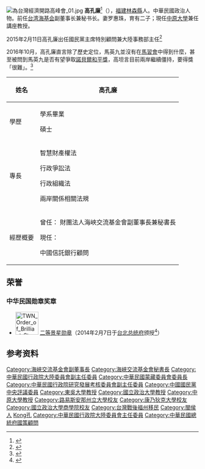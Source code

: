 {{Infobox_officeholder
| name = 高孔廉
| image name =Kao Koong-lian by VOA.jpg
| width = 250px
| now = 中華民國政治人士
| period =
| Sex = 男 
| Native place = [[福建|福建]][[林森县|林森县]]
| date of birth ={{birth date and age|1944|11|9}}
| party = {{Kmt|24px}}
| place of birth = [[福建省|福建省]][[林森县|林森县]]
| educate = 
*1965年，[[國立政治大学|國立政治大学]]银行系毕业
*1969年，國立政治大学企业管理研究所硕士；
*1970年，[[美国|美国]][[康乃狄克大学|康乃狄克大学]]经济学硕士；
*1975年，美国[[路易斯安那州立大学|路易斯安那州立大学]]企业管理博士。
| past = 
*任[[东吴大学|东吴大学]]企业管理系副教授<br><span style="color: blue;">(1975年—1976年)</span>
*东吴大学企业管理系副教授兼系主任<br><span style="color: blue;">(1976年—1979年)</span>
*东吴大学企业管理系教授兼系主任<br><span style="color: blue;">(1979年—1981年)</span>
*國立政治大學企業管理研究所教授<br><span style="color: blue;">(1981年)</span>
*[[行政院研究發展考核委員會|行政院研究發展考核委員會]]處長<br><span style="color: blue;">(1981年10月—1982年)</span>
*行政院研究發展考核委員會處長兼主任秘書<br><span style="color: blue;">(1982年—1983年)</span>
*行政院研究發展考核委員會副主任委員<br><span style="color: blue;">(1983年4月—1991年)</span>
*台灣管理科學學會及企業經理協會理事<br><span style="color: blue;">(1983年)</span>
*[[行政院大陆委员会|行政院大陆委员会]]副主任委员<br><span style="color: blue;">(1991年—1997年)</span>
*行政院大陆委员会代理主任委员<br><span style="color: blue;">(1995年—1996年)</span>
*[[蒙藏委员会|蒙藏委员会]]委员长，并兼任[[海峡交流基金会|海峡交流基金会]]监事<br><span style="color: blue;">(1997年8月—2000年5月)</span>
*[[中國国民党|中國国民党]]智库国家政策研究基金会国家安全组政策委员、国民党中央评议委员<br><span style="color: blue;">(2000年6月)</span>
*[[中原大学|中原大学]]商学院教授<br><span style="color: blue;">(2004年)</span>
*台湾企业经理协进会理事长<br><span style="color: blue;">(1999年1月27日-2000年5月19日)</span>
*美国[[史丹福大学|史丹福大学]]胡佛研究所访问学者<br><span style="color: blue;">(2007年7月—2007年10月)</span>
*美国史丹福大学商学研究院访问学者<br><span style="color: blue;">(2007年7月—2007年10月)</span>
*[[海峡兩岸經貿文化交流協會|海峡兩岸經貿文化交流協會]]會長<br><span style="color: blue;">(2008年5月26日—至今)</span>
}}
[[File:為台灣經濟開路高峰會_01.jpg|thumb]]
'''高孔廉'''<ref>{{Cite web |url=http://www.taiwan.cn/twrwk/twdq/rw/zhj/200806/t20080611_661147.htm |title=高孔廉简介 |access-date=2013-10-19 |archive-date=2021-02-09 |archive-url=https://web.archive.org/web/20210209030736/http://www.taiwan.cn/twrwk/twdq/rw/zhj/200806/t20080611_661147.htm |dead-url=no }}</ref>（{{bd|1944年|11月9日|||catIdx=Gao高孔廉}}），[[福建|福建]][[林森縣|林森縣]]人。中華民國政治人物。前任[[台湾海基会|台湾海基会]]副董事长兼秘书长。妻罗惠珠，育有二子；現任[[中原大學|中原大學]]兼任講座教授。

2015年2月11日高孔廉出任國民黨主席特別顧問兼大陸事務部主任<ref>{{Cite web |url = http://www.chinatimes.com/newspapers/20150913000714-260302 |title = 高孔廉：今年是兩岸發展關鍵年 |author = 許昌平 |date = 2015-09-13 |publisher = 中時電子報 |accessdate = 2015-09-13 |quote =  |archive-date = 2021-01-16 |archive-url = https://web.archive.org/web/20210116213245/https://www.chinatimes.com/newspapers/20150913000714-260302 |dead-url = no }}</ref>

2016年10月，高孔廉直言除了歷史定位，馬英九並沒有在[[馬習會|馬習會]]中得到什麼，甚至被問到馬英九是否有望爭取[[諾貝爾和平獎|諾貝爾和平獎]]，高坦言目前兩岸繼續僵持，要得獎「很難」。<ref>{{Cite web |url = http://news.ltn.com.tw/news/politics/breakingnews/1871113 |title = 為何辦「馬習會」？ 前海基會副董透露… |author =  |date = 2016-10-30 |publisher = 自由時報 |accessdate = 2016-12-09 |quote =  |archive-date = 2021-01-19 |archive-url = https://web.archive.org/web/20210119021019/https://news.ltn.com.tw/news/politics/breakingnews/1871113 |dead-url = no }}</ref>


{| class="wikitable"
|-
! 姓名 !! 高孔廉
|-
| 學歷 || 學系畢業

碩士
|-
| 專長 || 智慧財產權法

行政爭訟法

行政組織法

兩岸關係相關法規

|-
| 經歷概要 || 曾任：
財團法人海峽交流基金會副董事長兼秘書長

現任：

中國信託銀行顧問
|}

==荣誉==
===中华民国勋章奖章===
* [[File:TWN_Order_of_Brilliant_Star_2Class_BAR.svg|60px]] [[景星勋章|二等景星勋章]]（2014年2月7日于[[台北市|台北]][[总统府_(台湾)|总统府]]颁授<ref>{{cite web |url=https://www.president.gov.tw/NEWS/18385 |title=總統主持贈勳典禮-頒授海基會高孔廉副董事長兼秘書長 |publisher=中华民国总统府 |date=2014-02-07 |accessdate=2021-08-29 |archive-date=2021-08-29 |archive-url=https://web.archive.org/web/20210829051444/https://www.president.gov.tw/NEWS/18385 |dead-url=no }}</ref>）

==参考资料==
{{commons cat|Kao Koong-lian}}
{{reflist}}

{{國家統一委員會成員}}

{{DEFAULTSORT:Gao高}}
[[Category:海峽交流基金會副董事長|Category:海峽交流基金會副董事長]]
[[Category:海峽交流基金會秘書長|Category:海峽交流基金會秘書長]]
[[Category:中華民國行政院大陸委員會副主任委員|Category:中華民國行政院大陸委員會副主任委員]]
[[Category:中華民國蒙藏委員會委員長|Category:中華民國蒙藏委員會委員長]]
[[Category:中華民國行政院研究發展考核委員會副主任委員|Category:中華民國行政院研究發展考核委員會副主任委員]]
[[Category:中國國民黨中央評議委員|Category:中國國民黨中央評議委員]]
[[Category:東吳大學教授|Category:東吳大學教授]]
[[Category:國立政治大學教授|Category:國立政治大學教授]]
[[Category:中原大學教授|Category:中原大學教授]]
[[Category:路易斯安那州立大學校友|Category:路易斯安那州立大學校友]]
[[Category:康乃狄克大學校友|Category:康乃狄克大學校友]]
[[Category:國立政治大學商學院校友|Category:國立政治大學商學院校友]]
[[Category:台灣戰後福州移民|Category:台灣戰後福州移民]]
[[Category:閩侯人|Category:閩侯人]]
[[Category:高姓|Kong孔]]
[[Category:中華民國行政院大陸委員會主任委員|Category:中華民國行政院大陸委員會主任委員]]
[[Category:中華民國總統府國策顧問|Category:中華民國總統府國策顧問]]